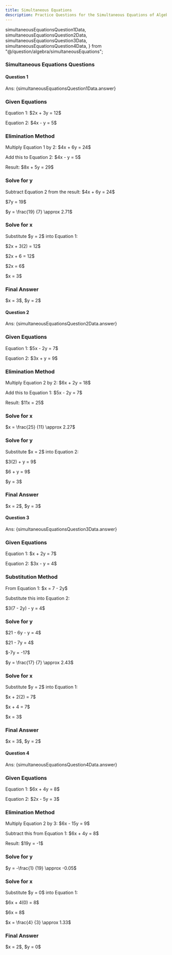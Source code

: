 ```yaml
---
title: Simultaneous Equations
description: Practice Questions for the Simultaneous Equations of Algebra segment
---
```


  simultaneousEquationsQuestion1Data,
  simultaneousEquationsQuestion2Data,
  simultaneousEquationsQuestion3Data,
  simultaneousEquationsQuestion4Data,
} from "@/question/algebra/simultaneousEquations";

### Simultaneous Equations Questions

#### Question 1

<Accordions>
  <Accordion title="Question">
    <MultipleChoiceQuestion questionData={simultaneousEquationsQuestion1Data} />
  </Accordion>
  <Accordion title="Answer Walkthrough">
    <p className="ml-11">Ans: {simultaneousEquationsQuestion1Data.answer}</p>
    <div className="steps">
      <div className="step">
        <h3>Given Equations</h3>
        <p>Equation 1: $2x + 3y = 12$</p>
        <p>Equation 2: $4x - y = 5$</p>
      </div>
      <div className="step">
        <h3>Elimination Method</h3>
        <p>Multiply Equation 1 by 2: $4x + 6y = 24$</p>
        <p>Add this to Equation 2: $4x - y = 5$</p>
        <p>Result: $8x + 5y = 29$</p>
      </div>
      <div className="step">
        <h3>Solve for y</h3>
        <p>Subtract Equation 2 from the result: $4x + 6y = 24$</p>
        <p>$7y = 19$</p>
        <p>
          $y = \frac{19}
          {7} \approx 2.71$
        </p>
      </div>
      <div className="step">
        <h3>Solve for x</h3>
        <p>Substitute $y = 2$ into Equation 1:</p>
        <p>$2x + 3(2) = 12$</p>
        <p>$2x + 6 = 12$</p>
        <p>$2x = 6$</p>
        <p>$x = 3$</p>
      </div>
      <div className="step">
        <h3>Final Answer</h3>
        <p>$x = 3$, $y = 2$</p>
      </div>
    </div>
  </Accordion>
</Accordions>

#### Question 2

<Accordions>
  <Accordion title="Question">
    <MultipleChoiceQuestion questionData={simultaneousEquationsQuestion2Data} />
  </Accordion>
  <Accordion title="Answer Walkthrough">
    <p className="ml-11">Ans: {simultaneousEquationsQuestion2Data.answer}</p>
    <div className="steps">
      <div className="step">
        <h3>Given Equations</h3>
        <p>Equation 1: $5x - 2y = 7$</p>
        <p>Equation 2: $3x + y = 9$</p>
      </div>
      <div className="step">
        <h3>Elimination Method</h3>
        <p>Multiply Equation 2 by 2: $6x + 2y = 18$</p>
        <p>Add this to Equation 1: $5x - 2y = 7$</p>
        <p>Result: $11x = 25$</p>
      </div>
      <div className="step">
        <h3>Solve for x</h3>
        <p>
          $x = \frac{25}
          {11} \approx 2.27$
        </p>
      </div>
      <div className="step">
        <h3>Solve for y</h3>
        <p>Substitute $x = 2$ into Equation 2:</p>
        <p>$3(2) + y = 9$</p>
        <p>$6 + y = 9$</p>
        <p>$y = 3$</p>
      </div>
      <div className="step">
        <h3>Final Answer</h3>
        <p>$x = 2$, $y = 3$</p>
      </div>
    </div>
  </Accordion>
</Accordions>

#### Question 3

<Accordions>
  <Accordion title="Question">
    <MultipleChoiceQuestion questionData={simultaneousEquationsQuestion3Data} />
  </Accordion>
  <Accordion title="Answer Walkthrough">
    <p className="ml-11">Ans: {simultaneousEquationsQuestion3Data.answer}</p>
    <div className="steps">
      <div className="step">
        <h3>Given Equations</h3>
        <p>Equation 1: $x + 2y = 7$</p>
        <p>Equation 2: $3x - y = 4$</p>
      </div>
      <div className="step">
        <h3>Substitution Method</h3>
        <p>From Equation 1: $x = 7 - 2y$</p>
        <p>Substitute this into Equation 2:</p>
        <p>$3(7 - 2y) - y = 4$</p>
      </div>
      <div className="step">
        <h3>Solve for y</h3>
        <p>$21 - 6y - y = 4$</p>
        <p>$21 - 7y = 4$</p>
        <p>$-7y = -17$</p>
        <p>
          $y = \frac{17}
          {7} \approx 2.43$
        </p>
      </div>
      <div className="step">
        <h3>Solve for x</h3>
        <p>Substitute $y = 2$ into Equation 1:</p>
        <p>$x + 2(2) = 7$</p>
        <p>$x + 4 = 7$</p>
        <p>$x = 3$</p>
      </div>
      <div className="step">
        <h3>Final Answer</h3>
        <p>$x = 3$, $y = 2$</p>
      </div>
    </div>
  </Accordion>
</Accordions>

#### Question 4

<Accordions>
  <Accordion title="Question">
    <MultipleChoiceQuestion questionData={simultaneousEquationsQuestion4Data} />
  </Accordion>
  <Accordion title="Answer Walkthrough">
    <p className="ml-11">Ans: {simultaneousEquationsQuestion4Data.answer}</p>
    <div className="steps">
      <div className="step">
        <h3>Given Equations</h3>
        <p>Equation 1: $6x + 4y = 8$</p>
        <p>Equation 2: $2x - 5y = 3$</p>
      </div>
      <div className="step">
        <h3>Elimination Method</h3>
        <p>Multiply Equation 2 by 3: $6x - 15y = 9$</p>
        <p>Subtract this from Equation 1: $6x + 4y = 8$</p>
        <p>Result: $19y = -1$</p>
      </div>
      <div className="step">
        <h3>Solve for y</h3>
        <p>
          $y = -\frac{1}
          {19} \approx -0.05$
        </p>
      </div>
      <div className="step">
        <h3>Solve for x</h3>
        <p>Substitute $y = 0$ into Equation 1:</p>
        <p>$6x + 4(0) = 8$</p>
        <p>$6x = 8$</p>
        <p>
          $x = \frac{4}
          {3} \approx 1.33$
        </p>
      </div>
      <div className="step">
        <h3>Final Answer</h3>
        <p>$x = 2$, $y = 0$</p>
      </div>
    </div>
  </Accordion>
</Accordions>
